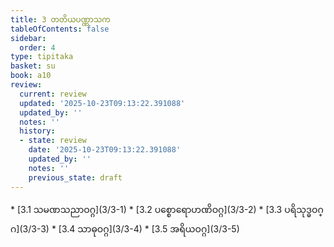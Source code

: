 ```yaml
---
title: 3 တတိယပဏ္ဏာသက
tableOfContents: false
sidebar:
  order: 4
type: tipitaka
basket: su
book: a10
review:
  current: review
  updated: '2025-10-23T09:13:22.391088'
  updated_by: ''
  notes: ''
  history:
  - state: review
    date: '2025-10-23T09:13:22.391088'
    updated_by: ''
    notes: ''
    previous_state: draft
---
```



<ReviewStatus review={frontmatter.review} showDetails={true} />

<HypothesisAnnotation frontmatter={frontmatter} />

<DynamicBreadcrumb />



<TableOfContents book="a10" section="3">
* [3.1 သမဏသညာဝဂ္ဂ](3/3-1)
* [3.2 ပစ္စောရောဟဏိဝဂ္ဂ](3/3-2)
* [3.3 ပရိသုဒ္ဓဝဂ္ဂ](3/3-3)
* [3.4 သာဓုဝဂ္ဂ](3/3-4)
* [3.5 အရိယဝဂ္ဂ](3/3-5)
</TableOfContents>